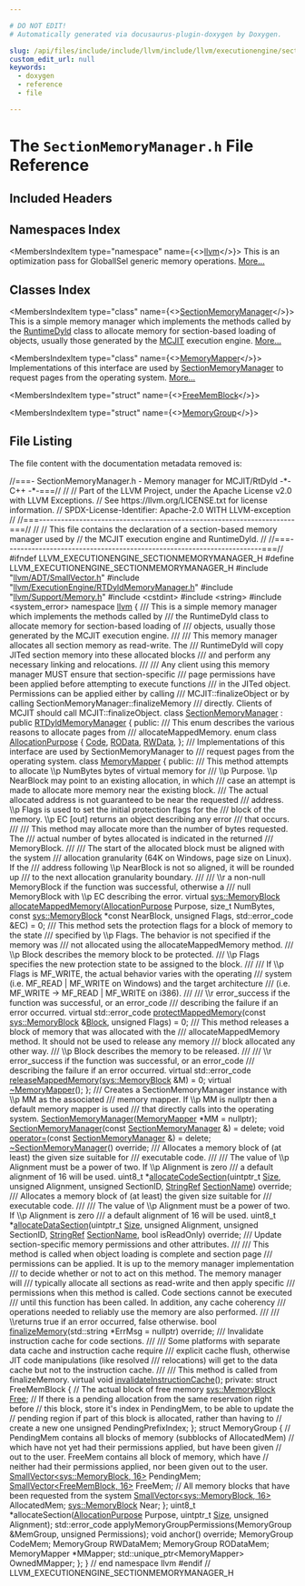```yaml
---

# DO NOT EDIT!
# Automatically generated via docusaurus-plugin-doxygen by Doxygen.

slug: /api/files/include/include/llvm/include/llvm/executionengine/sectionmemorymanager-h
custom_edit_url: null
keywords:
  - doxygen
  - reference
  - file

---
```





# The `SectionMemoryManager.h` File Reference

<DoxygenPage pluginConfig={pluginConfig}>



## Included Headers

<IncludesList>
<IncludesListItem
  filePath="llvm/ADT/SmallVector.h"
  permalink="/docs/api/files/include/include/llvm/include/llvm/adt/smallvector-h"
  isLocal="true" />
<IncludesListItem
  filePath="llvm/ExecutionEngine/RTDyldMemoryManager.h"
  permalink="/docs/api/files/include/include/llvm/include/llvm/executionengine/rtdyldmemorymanager-h"
  isLocal="true" />
<IncludesListItem
  filePath="llvm/Support/Memory.h"
  permalink="/docs/api/files/include/include/llvm/include/llvm/support/memory-h"
  isLocal="true" />
<IncludesListItem
  filePath="cstdint"
  permalink=""
  isLocal="false" />
<IncludesListItem
  filePath="string"
  permalink=""
  isLocal="false" />
<IncludesListItem
  filePath="system_error"
  permalink=""
  isLocal="false" />
</IncludesList>

## Namespaces Index

<MembersIndex>

<MembersIndexItem
  type="namespace"
  name={<><a href="/docs/api/namespaces/llvm">llvm</a></>}>
This is an optimization pass for GlobalISel generic memory operations. <a href="/docs/api/namespaces/llvm/#details">More...</a>
</MembersIndexItem>

</MembersIndex>

## Classes Index

<MembersIndex>

<MembersIndexItem
  type="class"
  name={<><a href="/docs/api/classes/llvm/sectionmemorymanager">SectionMemoryManager</a></>}>
This is a simple memory manager which implements the methods called by the <a href="/docs/api/classes/llvm/runtimedyld">RuntimeDyld</a> class to allocate memory for section-based loading of objects, usually those generated by the <a href="/docs/api/classes/llvm/mcjit">MCJIT</a> execution engine. <a href="/docs/api/classes/llvm/sectionmemorymanager/#details">More...</a>
</MembersIndexItem>

<MembersIndexItem
  type="class"
  name={<><a href="/docs/api/classes/llvm/sectionmemorymanager/memorymapper">MemoryMapper</a></>}>
Implementations of this interface are used by <a href="/docs/api/classes/llvm/sectionmemorymanager">SectionMemoryManager</a> to request pages from the operating system. <a href="/docs/api/classes/llvm/sectionmemorymanager/memorymapper/#details">More...</a>
</MembersIndexItem>

<MembersIndexItem
  type="struct"
  name={<><a href="/docs/api/structs/llvm/sectionmemorymanager/freememblock">FreeMemBlock</a></>}>
</MembersIndexItem>

<MembersIndexItem
  type="struct"
  name={<><a href="/docs/api/structs/llvm/sectionmemorymanager/memorygroup">MemoryGroup</a></>}>
</MembersIndexItem>

</MembersIndex>


## File Listing

The file content with the documentation metadata removed is:

<ProgramListing>

<Link id="l00001" /><CodeLine lineNumber="1"><span class="doxyHighlightComment">//===- SectionMemoryManager.h - Memory manager for MCJIT/RtDyld -&#42;- C++ -&#42;-===//</span></CodeLine>
<Link id="l00002" /><CodeLine lineNumber="2"><span class="doxyHighlightComment">//</span></CodeLine>
<Link id="l00003" /><CodeLine lineNumber="3"><span class="doxyHighlightComment">// Part of the LLVM Project, under the Apache License v2.0 with LLVM Exceptions.</span></CodeLine>
<Link id="l00004" /><CodeLine lineNumber="4"><span class="doxyHighlightComment">// See https://llvm.org/LICENSE.txt for license information.</span></CodeLine>
<Link id="l00005" /><CodeLine lineNumber="5"><span class="doxyHighlightComment">// SPDX-License-Identifier: Apache-2.0 WITH LLVM-exception</span></CodeLine>
<Link id="l00006" /><CodeLine lineNumber="6"><span class="doxyHighlightComment">//</span></CodeLine>
<Link id="l00007" /><CodeLine lineNumber="7"><span class="doxyHighlightComment">//===----------------------------------------------------------------------===//</span></CodeLine>
<Link id="l00008" /><CodeLine lineNumber="8"><span class="doxyHighlightComment">//</span></CodeLine>
<Link id="l00009" /><CodeLine lineNumber="9"><span class="doxyHighlightComment">// This file contains the declaration of a section-based memory manager used by</span></CodeLine>
<Link id="l00010" /><CodeLine lineNumber="10"><span class="doxyHighlightComment">// the MCJIT execution engine and RuntimeDyld.</span></CodeLine>
<Link id="l00011" /><CodeLine lineNumber="11"><span class="doxyHighlightComment">//</span></CodeLine>
<Link id="l00012" /><CodeLine lineNumber="12"><span class="doxyHighlightComment">//===----------------------------------------------------------------------===//</span></CodeLine>
<Link id="l00013" /><CodeLine lineNumber="13"></CodeLine>
<Link id="l00014" /><CodeLine lineNumber="14"><span class="doxyHighlightPreprocessor">#ifndef LLVM&#95;EXECUTIONENGINE&#95;SECTIONMEMORYMANAGER&#95;H</span></CodeLine>
<Link id="l00015" /><CodeLine lineNumber="15"><span class="doxyHighlightPreprocessor">#define LLVM&#95;EXECUTIONENGINE&#95;SECTIONMEMORYMANAGER&#95;H</span></CodeLine>
<Link id="l00016" /><CodeLine lineNumber="16"></CodeLine>
<Link id="l00017" /><CodeLine lineNumber="17"><span class="doxyHighlightPreprocessor">#include &quot;<a href="/docs/api/files/include/include/llvm/include/llvm/adt/smallvector-h">llvm/ADT/SmallVector.h</a>&quot;</span></CodeLine>
<Link id="l00018" /><CodeLine lineNumber="18"><span class="doxyHighlightPreprocessor">#include &quot;<a href="/docs/api/files/include/include/llvm/include/llvm/executionengine/rtdyldmemorymanager-h">llvm/ExecutionEngine/RTDyldMemoryManager.h</a>&quot;</span></CodeLine>
<Link id="l00019" /><CodeLine lineNumber="19"><span class="doxyHighlightPreprocessor">#include &quot;<a href="/docs/api/files/include/include/llvm/include/llvm/support/memory-h">llvm/Support/Memory.h</a>&quot;</span></CodeLine>
<Link id="l00020" /><CodeLine lineNumber="20"><span class="doxyHighlightPreprocessor">#include &lt;cstdint&gt;</span></CodeLine>
<Link id="l00021" /><CodeLine lineNumber="21"><span class="doxyHighlightPreprocessor">#include &lt;string&gt;</span></CodeLine>
<Link id="l00022" /><CodeLine lineNumber="22"><span class="doxyHighlightPreprocessor">#include &lt;system&#95;error&gt;</span></CodeLine>
<Link id="l00023" /><CodeLine lineNumber="23"></CodeLine>
<Link id="l00024" /><CodeLine lineNumber="24"><span class="doxyHighlightKeyword">namespace </span><span class="doxyHighlight"><a href="/docs/api/namespaces/llvm">llvm</a> &#123;</span></CodeLine>
<Link id="l00025" /><CodeLine lineNumber="25"></CodeLine>
<Link id="l00026" /><CodeLine lineNumber="26"><span class="doxyHighlightComment">/// This is a simple memory manager which implements the methods called by</span></CodeLine>
<Link id="l00027" /><CodeLine lineNumber="27"><span class="doxyHighlightComment">/// the RuntimeDyld class to allocate memory for section-based loading of</span></CodeLine>
<Link id="l00028" /><CodeLine lineNumber="28"><span class="doxyHighlightComment">/// objects, usually those generated by the MCJIT execution engine.</span></CodeLine>
<Link id="l00029" /><CodeLine lineNumber="29"><span class="doxyHighlightComment">///</span></CodeLine>
<Link id="l00030" /><CodeLine lineNumber="30"><span class="doxyHighlightComment">/// This memory manager allocates all section memory as read-write.  The</span></CodeLine>
<Link id="l00031" /><CodeLine lineNumber="31"><span class="doxyHighlightComment">/// RuntimeDyld will copy JITed section memory into these allocated blocks</span></CodeLine>
<Link id="l00032" /><CodeLine lineNumber="32"><span class="doxyHighlightComment">/// and perform any necessary linking and relocations.</span></CodeLine>
<Link id="l00033" /><CodeLine lineNumber="33"><span class="doxyHighlightComment">///</span></CodeLine>
<Link id="l00034" /><CodeLine lineNumber="34"><span class="doxyHighlightComment">/// Any client using this memory manager MUST ensure that section-specific</span></CodeLine>
<Link id="l00035" /><CodeLine lineNumber="35"><span class="doxyHighlightComment">/// page permissions have been applied before attempting to execute functions</span></CodeLine>
<Link id="l00036" /><CodeLine lineNumber="36"><span class="doxyHighlightComment">/// in the JITed object.  Permissions can be applied either by calling</span></CodeLine>
<Link id="l00037" /><CodeLine lineNumber="37"><span class="doxyHighlightComment">/// MCJIT::finalizeObject or by calling SectionMemoryManager::finalizeMemory</span></CodeLine>
<Link id="l00038" /><CodeLine lineNumber="38"><span class="doxyHighlightComment">/// directly.  Clients of MCJIT should call MCJIT::finalizeObject.</span></CodeLine>
<Link id="l00039" /><CodeLine lineNumber="39" lineLink="/docs/api/classes/llvm/sectionmemorymanager"><span class="doxyHighlightKeyword">class </span><span class="doxyHighlight"><a href="/docs/api/classes/llvm/sectionmemorymanager/#a3238490fd7e79eeb59559c5a9c57adb8">SectionMemoryManager</a> : </span><span class="doxyHighlightKeyword">public</span><span class="doxyHighlight"> <a href="/docs/api/classes/llvm/rtdyldmemorymanager/#a741baee07db1228a893824c9f6e5c683">RTDyldMemoryManager</a> &#123;</span></CodeLine>
<Link id="l00040" /><CodeLine lineNumber="40"><span class="doxyHighlightKeyword">public</span><span class="doxyHighlight">:</span></CodeLine>
<Link id="l00041" /><CodeLine lineNumber="41"><span class="doxyHighlightComment">  /// This enum describes the various reasons to allocate pages from</span></CodeLine>
<Link id="l00042" /><CodeLine lineNumber="42"><span class="doxyHighlightComment">  /// allocateMappedMemory.</span></CodeLine>
<Link id="l00043" /><CodeLine lineNumber="43" lineLink="/docs/api/classes/llvm/sectionmemorymanager/#a0cdbe52ddf56f7c9188174848e9423a4"><span class="doxyHighlight">  </span><span class="doxyHighlightKeyword">enum class</span><span class="doxyHighlight"> <a href="/docs/api/classes/llvm/sectionmemorymanager/#a0cdbe52ddf56f7c9188174848e9423a4">AllocationPurpose</a> &#123;</span></CodeLine>
<Link id="l00044" /><CodeLine lineNumber="44" lineLink="/docs/api/classes/llvm/sectionmemorymanager/#a0cdbe52ddf56f7c9188174848e9423a4aca0dbad92a874b2f69b549293387925e"><span class="doxyHighlight">    <a href="/docs/api/classes/llvm/sectionmemorymanager/#a0cdbe52ddf56f7c9188174848e9423a4aca0dbad92a874b2f69b549293387925e">Code</a>,</span></CodeLine>
<Link id="l00045" /><CodeLine lineNumber="45" lineLink="/docs/api/classes/llvm/sectionmemorymanager/#a0cdbe52ddf56f7c9188174848e9423a4a38ff86a50131b388742b542528d67ac7"><span class="doxyHighlight">    <a href="/docs/api/classes/llvm/sectionmemorymanager/#a0cdbe52ddf56f7c9188174848e9423a4a38ff86a50131b388742b542528d67ac7">ROData</a>,</span></CodeLine>
<Link id="l00046" /><CodeLine lineNumber="46" lineLink="/docs/api/classes/llvm/sectionmemorymanager/#a0cdbe52ddf56f7c9188174848e9423a4a93131f8e50abc73a8e6bf07701a3633c"><span class="doxyHighlight">    <a href="/docs/api/classes/llvm/sectionmemorymanager/#a0cdbe52ddf56f7c9188174848e9423a4a93131f8e50abc73a8e6bf07701a3633c">RWData</a>,</span></CodeLine>
<Link id="l00047" /><CodeLine lineNumber="47"><span class="doxyHighlight">  &#125;;</span></CodeLine>
<Link id="l00048" /><CodeLine lineNumber="48"></CodeLine>
<Link id="l00049" /><CodeLine lineNumber="49"><span class="doxyHighlightComment">  /// Implementations of this interface are used by SectionMemoryManager to</span></CodeLine>
<Link id="l00050" /><CodeLine lineNumber="50"><span class="doxyHighlightComment">  /// request pages from the operating system.</span></CodeLine>
<Link id="l00051" /><CodeLine lineNumber="51" lineLink="/docs/api/classes/llvm/sectionmemorymanager/memorymapper"><span class="doxyHighlight">  </span><span class="doxyHighlightKeyword">class </span><span class="doxyHighlight"><a href="/docs/api/classes/llvm/sectionmemorymanager/memorymapper">MemoryMapper</a> &#123;</span></CodeLine>
<Link id="l00052" /><CodeLine lineNumber="52"><span class="doxyHighlight">  </span><span class="doxyHighlightKeyword">public</span><span class="doxyHighlight">:</span></CodeLine>
<Link id="l00053" /><CodeLine lineNumber="53"><span class="doxyHighlightComment">    /// This method attempts to allocate \\p NumBytes bytes of virtual memory for</span></CodeLine>
<Link id="l00054" /><CodeLine lineNumber="54"><span class="doxyHighlightComment">    /// \\p Purpose.  \\p NearBlock may point to an existing allocation, in which</span></CodeLine>
<Link id="l00055" /><CodeLine lineNumber="55"><span class="doxyHighlightComment">    /// case an attempt is made to allocate more memory near the existing block.</span></CodeLine>
<Link id="l00056" /><CodeLine lineNumber="56"><span class="doxyHighlightComment">    /// The actual allocated address is not guaranteed to be near the requested</span></CodeLine>
<Link id="l00057" /><CodeLine lineNumber="57"><span class="doxyHighlightComment">    /// address.  \\p Flags is used to set the initial protection flags for the</span></CodeLine>
<Link id="l00058" /><CodeLine lineNumber="58"><span class="doxyHighlightComment">    /// block of the memory.  \\p EC &#91;out&#93; returns an object describing any error</span></CodeLine>
<Link id="l00059" /><CodeLine lineNumber="59"><span class="doxyHighlightComment">    /// that occurs.</span></CodeLine>
<Link id="l00060" /><CodeLine lineNumber="60"><span class="doxyHighlightComment">    ///</span></CodeLine>
<Link id="l00061" /><CodeLine lineNumber="61"><span class="doxyHighlightComment">    /// This method may allocate more than the number of bytes requested.  The</span></CodeLine>
<Link id="l00062" /><CodeLine lineNumber="62"><span class="doxyHighlightComment">    /// actual number of bytes allocated is indicated in the returned</span></CodeLine>
<Link id="l00063" /><CodeLine lineNumber="63"><span class="doxyHighlightComment">    /// MemoryBlock.</span></CodeLine>
<Link id="l00064" /><CodeLine lineNumber="64"><span class="doxyHighlightComment">    ///</span></CodeLine>
<Link id="l00065" /><CodeLine lineNumber="65"><span class="doxyHighlightComment">    /// The start of the allocated block must be aligned with the system</span></CodeLine>
<Link id="l00066" /><CodeLine lineNumber="66"><span class="doxyHighlightComment">    /// allocation granularity (64K on Windows, page size on Linux).  If the</span></CodeLine>
<Link id="l00067" /><CodeLine lineNumber="67"><span class="doxyHighlightComment">    /// address following \\p NearBlock is not so aligned, it will be rounded up</span></CodeLine>
<Link id="l00068" /><CodeLine lineNumber="68"><span class="doxyHighlightComment">    /// to the next allocation granularity boundary.</span></CodeLine>
<Link id="l00069" /><CodeLine lineNumber="69"><span class="doxyHighlightComment">    ///</span></CodeLine>
<Link id="l00070" /><CodeLine lineNumber="70"><span class="doxyHighlightComment">    /// \\r a non-null MemoryBlock if the function was successful, otherwise a</span></CodeLine>
<Link id="l00071" /><CodeLine lineNumber="71"><span class="doxyHighlightComment">    /// null MemoryBlock with \\p EC describing the error.</span></CodeLine>
<Link id="l00072" /><CodeLine lineNumber="72"><span class="doxyHighlight">    </span><span class="doxyHighlightKeyword">virtual</span><span class="doxyHighlight"> <a href="/docs/api/classes/llvm/sys/memoryblock">sys::MemoryBlock</a></span></CodeLine>
<Link id="l00073" /><CodeLine lineNumber="73" lineLink="/docs/api/classes/llvm/sectionmemorymanager/memorymapper/#adde0a4f446b881cf0417f861d025066f"><span class="doxyHighlight">    <a href="/docs/api/classes/llvm/sectionmemorymanager/memorymapper/#adde0a4f446b881cf0417f861d025066f">allocateMappedMemory</a>(<a href="/docs/api/classes/llvm/sectionmemorymanager/#a0cdbe52ddf56f7c9188174848e9423a4">AllocationPurpose</a> Purpose, </span><span class="doxyHighlightKeywordType">size&#95;t</span><span class="doxyHighlight"> NumBytes,</span></CodeLine>
<Link id="l00074" /><CodeLine lineNumber="74"><span class="doxyHighlight">                         </span><span class="doxyHighlightKeyword">const</span><span class="doxyHighlight"> <a href="/docs/api/classes/llvm/sys/memoryblock">sys::MemoryBlock</a> &#42;</span><span class="doxyHighlightKeyword">const</span><span class="doxyHighlight"> NearBlock,</span></CodeLine>
<Link id="l00075" /><CodeLine lineNumber="75"><span class="doxyHighlight">                         </span><span class="doxyHighlightKeywordType">unsigned</span><span class="doxyHighlight"> Flags, std::error&#95;code &amp;EC) = 0;</span></CodeLine>
<Link id="l00076" /><CodeLine lineNumber="76"></CodeLine>
<Link id="l00077" /><CodeLine lineNumber="77"><span class="doxyHighlightComment">    /// This method sets the protection flags for a block of memory to the state</span></CodeLine>
<Link id="l00078" /><CodeLine lineNumber="78"><span class="doxyHighlightComment">    /// specified by \\p Flags.  The behavior is not specified if the memory was</span></CodeLine>
<Link id="l00079" /><CodeLine lineNumber="79"><span class="doxyHighlightComment">    /// not allocated using the allocateMappedMemory method.</span></CodeLine>
<Link id="l00080" /><CodeLine lineNumber="80"><span class="doxyHighlightComment">    /// \\p Block describes the memory block to be protected.</span></CodeLine>
<Link id="l00081" /><CodeLine lineNumber="81"><span class="doxyHighlightComment">    /// \\p Flags specifies the new protection state to be assigned to the block.</span></CodeLine>
<Link id="l00082" /><CodeLine lineNumber="82"><span class="doxyHighlightComment">    ///</span></CodeLine>
<Link id="l00083" /><CodeLine lineNumber="83"><span class="doxyHighlightComment">    /// If \\p Flags is MF&#95;WRITE, the actual behavior varies with the operating</span></CodeLine>
<Link id="l00084" /><CodeLine lineNumber="84"><span class="doxyHighlightComment">    /// system (i.e. MF&#95;READ | MF&#95;WRITE on Windows) and the target architecture</span></CodeLine>
<Link id="l00085" /><CodeLine lineNumber="85"><span class="doxyHighlightComment">    /// (i.e. MF&#95;WRITE -&gt; MF&#95;READ | MF&#95;WRITE on i386).</span></CodeLine>
<Link id="l00086" /><CodeLine lineNumber="86"><span class="doxyHighlightComment">    ///</span></CodeLine>
<Link id="l00087" /><CodeLine lineNumber="87"><span class="doxyHighlightComment">    /// \\r error&#95;success if the function was successful, or an error&#95;code</span></CodeLine>
<Link id="l00088" /><CodeLine lineNumber="88"><span class="doxyHighlightComment">    /// describing the failure if an error occurred.</span></CodeLine>
<Link id="l00089" /><CodeLine lineNumber="89" lineLink="/docs/api/classes/llvm/sectionmemorymanager/memorymapper/#a1f7f6733e8af2f2911c2ff4832b5d693"><span class="doxyHighlight">    </span><span class="doxyHighlightKeyword">virtual</span><span class="doxyHighlight"> std::error&#95;code <a href="/docs/api/classes/llvm/sectionmemorymanager/memorymapper/#a1f7f6733e8af2f2911c2ff4832b5d693">protectMappedMemory</a>(</span><span class="doxyHighlightKeyword">const</span><span class="doxyHighlight"> <a href="/docs/api/classes/llvm/sys/memoryblock">sys::MemoryBlock</a> &amp;<a href="/docs/api/namespaces/llvm/#a0e00fad9c34de40b1e31f3aa6f8e024cae1e4c8c9ccd9fc39c391da4bcd093fb2">Block</a>,</span></CodeLine>
<Link id="l00090" /><CodeLine lineNumber="90"><span class="doxyHighlight">                                                </span><span class="doxyHighlightKeywordType">unsigned</span><span class="doxyHighlight"> Flags) = 0;</span></CodeLine>
<Link id="l00091" /><CodeLine lineNumber="91"></CodeLine>
<Link id="l00092" /><CodeLine lineNumber="92"><span class="doxyHighlightComment">    /// This method releases a block of memory that was allocated with the</span></CodeLine>
<Link id="l00093" /><CodeLine lineNumber="93"><span class="doxyHighlightComment">    /// allocateMappedMemory method. It should not be used to release any memory</span></CodeLine>
<Link id="l00094" /><CodeLine lineNumber="94"><span class="doxyHighlightComment">    /// block allocated any other way.</span></CodeLine>
<Link id="l00095" /><CodeLine lineNumber="95"><span class="doxyHighlightComment">    /// \\p Block describes the memory to be released.</span></CodeLine>
<Link id="l00096" /><CodeLine lineNumber="96"><span class="doxyHighlightComment">    ///</span></CodeLine>
<Link id="l00097" /><CodeLine lineNumber="97"><span class="doxyHighlightComment">    /// \\r error&#95;success if the function was successful, or an error&#95;code</span></CodeLine>
<Link id="l00098" /><CodeLine lineNumber="98"><span class="doxyHighlightComment">    /// describing the failure if an error occurred.</span></CodeLine>
<Link id="l00099" /><CodeLine lineNumber="99" lineLink="/docs/api/classes/llvm/sectionmemorymanager/memorymapper/#aae2a1c0635ac55f4ca9fc83bb46463ac"><span class="doxyHighlight">    </span><span class="doxyHighlightKeyword">virtual</span><span class="doxyHighlight"> std::error&#95;code <a href="/docs/api/classes/llvm/sectionmemorymanager/memorymapper/#aae2a1c0635ac55f4ca9fc83bb46463ac">releaseMappedMemory</a>(<a href="/docs/api/classes/llvm/sys/memoryblock">sys::MemoryBlock</a> &amp;M) = 0;</span></CodeLine>
<Link id="l00100" /><CodeLine lineNumber="100"></CodeLine>
<Link id="l00101" /><CodeLine lineNumber="101" lineLink="/docs/api/classes/llvm/sectionmemorymanager/memorymapper/#a4d89f052a2a35640380e0f5e13c770c8"><span class="doxyHighlight">    </span><span class="doxyHighlightKeyword">virtual</span><span class="doxyHighlight"> <a href="/docs/api/classes/llvm/sectionmemorymanager/memorymapper/#a4d89f052a2a35640380e0f5e13c770c8">~MemoryMapper</a>();</span></CodeLine>
<Link id="l00102" /><CodeLine lineNumber="102"><span class="doxyHighlight">  &#125;;</span></CodeLine>
<Link id="l00103" /><CodeLine lineNumber="103"></CodeLine>
<Link id="l00104" /><CodeLine lineNumber="104"><span class="doxyHighlightComment">  /// Creates a SectionMemoryManager instance with \\p MM as the associated</span></CodeLine>
<Link id="l00105" /><CodeLine lineNumber="105"><span class="doxyHighlightComment">  /// memory mapper.  If \\p MM is nullptr then a default memory mapper is used</span></CodeLine>
<Link id="l00106" /><CodeLine lineNumber="106"><span class="doxyHighlightComment">  /// that directly calls into the operating system.</span></CodeLine>
<Link id="l00107" /><CodeLine lineNumber="107"><span class="doxyHighlight">  <a href="/docs/api/classes/llvm/sectionmemorymanager/#a3238490fd7e79eeb59559c5a9c57adb8">SectionMemoryManager</a>(<a href="/docs/api/classes/llvm/sectionmemorymanager/memorymapper">MemoryMapper</a> &#42;MM = </span><span class="doxyHighlightKeyword">nullptr</span><span class="doxyHighlight">);</span></CodeLine>
<Link id="l00108" /><CodeLine lineNumber="108" lineLink="/docs/api/classes/llvm/sectionmemorymanager/#ad7b4628d82be8aec032d1b3198040d55"><span class="doxyHighlight">  <a href="/docs/api/classes/llvm/sectionmemorymanager/#ad7b4628d82be8aec032d1b3198040d55">SectionMemoryManager</a>(</span><span class="doxyHighlightKeyword">const</span><span class="doxyHighlight"> <a href="/docs/api/classes/llvm/sectionmemorymanager/#a3238490fd7e79eeb59559c5a9c57adb8">SectionMemoryManager</a> &amp;) = </span><span class="doxyHighlightKeyword">delete</span><span class="doxyHighlight">;</span></CodeLine>
<Link id="l00109" /><CodeLine lineNumber="109" lineLink="/docs/api/classes/llvm/sectionmemorymanager/#a9d3af0bc08da43e2c91b20edccca6ceb"><span class="doxyHighlight">  </span><span class="doxyHighlightKeywordType">void</span><span class="doxyHighlight"> <a href="/docs/api/classes/llvm/sectionmemorymanager/#a9d3af0bc08da43e2c91b20edccca6ceb">operator=</a>(</span><span class="doxyHighlightKeyword">const</span><span class="doxyHighlight"> <a href="/docs/api/classes/llvm/sectionmemorymanager/#a3238490fd7e79eeb59559c5a9c57adb8">SectionMemoryManager</a> &amp;) = </span><span class="doxyHighlightKeyword">delete</span><span class="doxyHighlight">;</span></CodeLine>
<Link id="l00110" /><CodeLine lineNumber="110"><span class="doxyHighlight">  <a href="/docs/api/classes/llvm/sectionmemorymanager/#a709a05abb7e82c5c8fefcc7ee16a3252">~SectionMemoryManager</a>() </span><span class="doxyHighlightKeyword">override</span><span class="doxyHighlight">;</span></CodeLine>
<Link id="l00111" /><CodeLine lineNumber="111"></CodeLine>
<Link id="l00112" /><CodeLine lineNumber="112"><span class="doxyHighlightComment">  /// Allocates a memory block of (at least) the given size suitable for</span></CodeLine>
<Link id="l00113" /><CodeLine lineNumber="113"><span class="doxyHighlightComment">  /// executable code.</span></CodeLine>
<Link id="l00114" /><CodeLine lineNumber="114"><span class="doxyHighlightComment">  ///</span></CodeLine>
<Link id="l00115" /><CodeLine lineNumber="115"><span class="doxyHighlightComment">  /// The value of \\p Alignment must be a power of two.  If \\p Alignment is zero</span></CodeLine>
<Link id="l00116" /><CodeLine lineNumber="116"><span class="doxyHighlightComment">  /// a default alignment of 16 will be used.</span></CodeLine>
<Link id="l00117" /><CodeLine lineNumber="117"><span class="doxyHighlight">  uint8&#95;t &#42;<a href="/docs/api/classes/llvm/sectionmemorymanager/#acfcf22eac937cf698005e9cc378cad73">allocateCodeSection</a>(uintptr&#95;t <a href="/docs/api/files/lib/lib/analysis/inlineorder-cpp/#a7ee6f0cb51c3b9056199e9a0001fe8c3a6f6cb72d544962fa333e2e34ce64f719">Size</a>, </span><span class="doxyHighlightKeywordType">unsigned</span><span class="doxyHighlight"> Alignment,</span></CodeLine>
<Link id="l00118" /><CodeLine lineNumber="118"><span class="doxyHighlight">                               </span><span class="doxyHighlightKeywordType">unsigned</span><span class="doxyHighlight"> SectionID,</span></CodeLine>
<Link id="l00119" /><CodeLine lineNumber="119"><span class="doxyHighlight">                               <a href="/docs/api/classes/llvm/stringref">StringRef</a> <a href="/docs/api/structs/llvm/sectionname">SectionName</a>) </span><span class="doxyHighlightKeyword">override</span><span class="doxyHighlight">;</span></CodeLine>
<Link id="l00120" /><CodeLine lineNumber="120"></CodeLine>
<Link id="l00121" /><CodeLine lineNumber="121"><span class="doxyHighlightComment">  /// Allocates a memory block of (at least) the given size suitable for</span></CodeLine>
<Link id="l00122" /><CodeLine lineNumber="122"><span class="doxyHighlightComment">  /// executable code.</span></CodeLine>
<Link id="l00123" /><CodeLine lineNumber="123"><span class="doxyHighlightComment">  ///</span></CodeLine>
<Link id="l00124" /><CodeLine lineNumber="124"><span class="doxyHighlightComment">  /// The value of \\p Alignment must be a power of two.  If \\p Alignment is zero</span></CodeLine>
<Link id="l00125" /><CodeLine lineNumber="125"><span class="doxyHighlightComment">  /// a default alignment of 16 will be used.</span></CodeLine>
<Link id="l00126" /><CodeLine lineNumber="126"><span class="doxyHighlight">  uint8&#95;t &#42;<a href="/docs/api/classes/llvm/sectionmemorymanager/#ac4eeaddc4bbbe555cb2abc159b96492c">allocateDataSection</a>(uintptr&#95;t <a href="/docs/api/files/lib/lib/analysis/inlineorder-cpp/#a7ee6f0cb51c3b9056199e9a0001fe8c3a6f6cb72d544962fa333e2e34ce64f719">Size</a>, </span><span class="doxyHighlightKeywordType">unsigned</span><span class="doxyHighlight"> Alignment,</span></CodeLine>
<Link id="l00127" /><CodeLine lineNumber="127"><span class="doxyHighlight">                               </span><span class="doxyHighlightKeywordType">unsigned</span><span class="doxyHighlight"> SectionID, <a href="/docs/api/classes/llvm/stringref">StringRef</a> <a href="/docs/api/structs/llvm/sectionname">SectionName</a>,</span></CodeLine>
<Link id="l00128" /><CodeLine lineNumber="128"><span class="doxyHighlight">                               </span><span class="doxyHighlightKeywordType">bool</span><span class="doxyHighlight"> isReadOnly) </span><span class="doxyHighlightKeyword">override</span><span class="doxyHighlight">;</span></CodeLine>
<Link id="l00129" /><CodeLine lineNumber="129"></CodeLine>
<Link id="l00130" /><CodeLine lineNumber="130"><span class="doxyHighlightComment">  /// Update section-specific memory permissions and other attributes.</span></CodeLine>
<Link id="l00131" /><CodeLine lineNumber="131"><span class="doxyHighlightComment">  ///</span></CodeLine>
<Link id="l00132" /><CodeLine lineNumber="132"><span class="doxyHighlightComment">  /// This method is called when object loading is complete and section page</span></CodeLine>
<Link id="l00133" /><CodeLine lineNumber="133"><span class="doxyHighlightComment">  /// permissions can be applied.  It is up to the memory manager implementation</span></CodeLine>
<Link id="l00134" /><CodeLine lineNumber="134"><span class="doxyHighlightComment">  /// to decide whether or not to act on this method.  The memory manager will</span></CodeLine>
<Link id="l00135" /><CodeLine lineNumber="135"><span class="doxyHighlightComment">  /// typically allocate all sections as read-write and then apply specific</span></CodeLine>
<Link id="l00136" /><CodeLine lineNumber="136"><span class="doxyHighlightComment">  /// permissions when this method is called.  Code sections cannot be executed</span></CodeLine>
<Link id="l00137" /><CodeLine lineNumber="137"><span class="doxyHighlightComment">  /// until this function has been called.  In addition, any cache coherency</span></CodeLine>
<Link id="l00138" /><CodeLine lineNumber="138"><span class="doxyHighlightComment">  /// operations needed to reliably use the memory are also performed.</span></CodeLine>
<Link id="l00139" /><CodeLine lineNumber="139"><span class="doxyHighlightComment">  ///</span></CodeLine>
<Link id="l00140" /><CodeLine lineNumber="140"><span class="doxyHighlightComment">  /// \\returns true if an error occurred, false otherwise.</span></CodeLine>
<Link id="l00141" /><CodeLine lineNumber="141"><span class="doxyHighlight">  </span><span class="doxyHighlightKeywordType">bool</span><span class="doxyHighlight"> <a href="/docs/api/classes/llvm/sectionmemorymanager/#af06d61d7c637095c5b7270b34224c5dd">finalizeMemory</a>(std::string &#42;ErrMsg = </span><span class="doxyHighlightKeyword">nullptr</span><span class="doxyHighlight">) </span><span class="doxyHighlightKeyword">override</span><span class="doxyHighlight">;</span></CodeLine>
<Link id="l00142" /><CodeLine lineNumber="142"></CodeLine>
<Link id="l00143" /><CodeLine lineNumber="143"><span class="doxyHighlightComment">  /// Invalidate instruction cache for code sections.</span></CodeLine>
<Link id="l00144" /><CodeLine lineNumber="144"><span class="doxyHighlightComment">  ///</span></CodeLine>
<Link id="l00145" /><CodeLine lineNumber="145"><span class="doxyHighlightComment">  /// Some platforms with separate data cache and instruction cache require</span></CodeLine>
<Link id="l00146" /><CodeLine lineNumber="146"><span class="doxyHighlightComment">  /// explicit cache flush, otherwise JIT code manipulations (like resolved</span></CodeLine>
<Link id="l00147" /><CodeLine lineNumber="147"><span class="doxyHighlightComment">  /// relocations) will get to the data cache but not to the instruction cache.</span></CodeLine>
<Link id="l00148" /><CodeLine lineNumber="148"><span class="doxyHighlightComment">  ///</span></CodeLine>
<Link id="l00149" /><CodeLine lineNumber="149"><span class="doxyHighlightComment">  /// This method is called from finalizeMemory.</span></CodeLine>
<Link id="l00150" /><CodeLine lineNumber="150"><span class="doxyHighlight">  </span><span class="doxyHighlightKeyword">virtual</span><span class="doxyHighlight"> </span><span class="doxyHighlightKeywordType">void</span><span class="doxyHighlight"> <a href="/docs/api/classes/llvm/sectionmemorymanager/#a64835973f93c4f018aa377870e15ee97">invalidateInstructionCache</a>();</span></CodeLine>
<Link id="l00151" /><CodeLine lineNumber="151"></CodeLine>
<Link id="l00152" /><CodeLine lineNumber="152"><span class="doxyHighlightKeyword">private</span><span class="doxyHighlight">:</span></CodeLine>
<Link id="l00153" /><CodeLine lineNumber="153"><span class="doxyHighlight">  </span><span class="doxyHighlightKeyword">struct </span><span class="doxyHighlight">FreeMemBlock &#123;</span></CodeLine>
<Link id="l00154" /><CodeLine lineNumber="154"><span class="doxyHighlight">    </span><span class="doxyHighlightComment">// The actual block of free memory</span></CodeLine>
<Link id="l00155" /><CodeLine lineNumber="155"><span class="doxyHighlight">    <a href="/docs/api/classes/llvm/sys/memoryblock">sys::MemoryBlock</a> <a href="/docs/api/namespaces/llvm/#a264176188c0aadccd3ca5b6929b5a2e1ab24ce0cd392a5b0b8dedc66c25213594">Free</a>;</span></CodeLine>
<Link id="l00156" /><CodeLine lineNumber="156"><span class="doxyHighlight">    </span><span class="doxyHighlightComment">// If there is a pending allocation from the same reservation right before</span></CodeLine>
<Link id="l00157" /><CodeLine lineNumber="157"><span class="doxyHighlight">    </span><span class="doxyHighlightComment">// this block, store it&#39;s index in PendingMem, to be able to update the</span></CodeLine>
<Link id="l00158" /><CodeLine lineNumber="158"><span class="doxyHighlight">    </span><span class="doxyHighlightComment">// pending region if part of this block is allocated, rather than having to</span></CodeLine>
<Link id="l00159" /><CodeLine lineNumber="159"><span class="doxyHighlight">    </span><span class="doxyHighlightComment">// create a new one</span></CodeLine>
<Link id="l00160" /><CodeLine lineNumber="160"><span class="doxyHighlight">    </span><span class="doxyHighlightKeywordType">unsigned</span><span class="doxyHighlight"> PendingPrefixIndex;</span></CodeLine>
<Link id="l00161" /><CodeLine lineNumber="161"><span class="doxyHighlight">  &#125;;</span></CodeLine>
<Link id="l00162" /><CodeLine lineNumber="162"></CodeLine>
<Link id="l00163" /><CodeLine lineNumber="163"><span class="doxyHighlight">  </span><span class="doxyHighlightKeyword">struct </span><span class="doxyHighlight">MemoryGroup &#123;</span></CodeLine>
<Link id="l00164" /><CodeLine lineNumber="164"><span class="doxyHighlight">    </span><span class="doxyHighlightComment">// PendingMem contains all blocks of memory (subblocks of AllocatedMem)</span></CodeLine>
<Link id="l00165" /><CodeLine lineNumber="165"><span class="doxyHighlight">    </span><span class="doxyHighlightComment">// which have not yet had their permissions applied, but have been given</span></CodeLine>
<Link id="l00166" /><CodeLine lineNumber="166"><span class="doxyHighlight">    </span><span class="doxyHighlightComment">// out to the user. FreeMem contains all block of memory, which have</span></CodeLine>
<Link id="l00167" /><CodeLine lineNumber="167"><span class="doxyHighlight">    </span><span class="doxyHighlightComment">// neither had their permissions applied, nor been given out to the user.</span></CodeLine>
<Link id="l00168" /><CodeLine lineNumber="168"><span class="doxyHighlight">    <a href="/docs/api/classes/llvm/smallvector">SmallVector&lt;sys::MemoryBlock, 16&gt;</a> PendingMem;</span></CodeLine>
<Link id="l00169" /><CodeLine lineNumber="169"><span class="doxyHighlight">    <a href="/docs/api/classes/llvm/smallvector">SmallVector&lt;FreeMemBlock, 16&gt;</a> FreeMem;</span></CodeLine>
<Link id="l00170" /><CodeLine lineNumber="170"></CodeLine>
<Link id="l00171" /><CodeLine lineNumber="171"><span class="doxyHighlight">    </span><span class="doxyHighlightComment">// All memory blocks that have been requested from the system</span></CodeLine>
<Link id="l00172" /><CodeLine lineNumber="172"><span class="doxyHighlight">    <a href="/docs/api/classes/llvm/smallvector">SmallVector&lt;sys::MemoryBlock, 16&gt;</a> AllocatedMem;</span></CodeLine>
<Link id="l00173" /><CodeLine lineNumber="173"></CodeLine>
<Link id="l00174" /><CodeLine lineNumber="174"><span class="doxyHighlight">    <a href="/docs/api/classes/llvm/sys/memoryblock">sys::MemoryBlock</a> Near;</span></CodeLine>
<Link id="l00175" /><CodeLine lineNumber="175"><span class="doxyHighlight">  &#125;;</span></CodeLine>
<Link id="l00176" /><CodeLine lineNumber="176"></CodeLine>
<Link id="l00177" /><CodeLine lineNumber="177"><span class="doxyHighlight">  uint8&#95;t &#42;allocateSection(<a href="/docs/api/classes/llvm/sectionmemorymanager/#a0cdbe52ddf56f7c9188174848e9423a4">AllocationPurpose</a> Purpose, uintptr&#95;t <a href="/docs/api/files/lib/lib/analysis/inlineorder-cpp/#a7ee6f0cb51c3b9056199e9a0001fe8c3a6f6cb72d544962fa333e2e34ce64f719">Size</a>,</span></CodeLine>
<Link id="l00178" /><CodeLine lineNumber="178"><span class="doxyHighlight">                           </span><span class="doxyHighlightKeywordType">unsigned</span><span class="doxyHighlight"> Alignment);</span></CodeLine>
<Link id="l00179" /><CodeLine lineNumber="179"></CodeLine>
<Link id="l00180" /><CodeLine lineNumber="180"><span class="doxyHighlight">  std::error&#95;code applyMemoryGroupPermissions(MemoryGroup &amp;MemGroup,</span></CodeLine>
<Link id="l00181" /><CodeLine lineNumber="181"><span class="doxyHighlight">                                              </span><span class="doxyHighlightKeywordType">unsigned</span><span class="doxyHighlight"> Permissions);</span></CodeLine>
<Link id="l00182" /><CodeLine lineNumber="182"></CodeLine>
<Link id="l00183" /><CodeLine lineNumber="183"><span class="doxyHighlight">  </span><span class="doxyHighlightKeywordType">void</span><span class="doxyHighlight"> anchor() </span><span class="doxyHighlightKeyword">override</span><span class="doxyHighlight">;</span></CodeLine>
<Link id="l00184" /><CodeLine lineNumber="184"></CodeLine>
<Link id="l00185" /><CodeLine lineNumber="185"><span class="doxyHighlight">  MemoryGroup CodeMem;</span></CodeLine>
<Link id="l00186" /><CodeLine lineNumber="186"><span class="doxyHighlight">  MemoryGroup RWDataMem;</span></CodeLine>
<Link id="l00187" /><CodeLine lineNumber="187"><span class="doxyHighlight">  MemoryGroup RODataMem;</span></CodeLine>
<Link id="l00188" /><CodeLine lineNumber="188"><span class="doxyHighlight">  MemoryMapper &#42;MMapper;</span></CodeLine>
<Link id="l00189" /><CodeLine lineNumber="189"><span class="doxyHighlight">  std::unique&#95;ptr&lt;MemoryMapper&gt; OwnedMMapper;</span></CodeLine>
<Link id="l00190" /><CodeLine lineNumber="190"><span class="doxyHighlight">&#125;;</span></CodeLine>
<Link id="l00191" /><CodeLine lineNumber="191"></CodeLine>
<Link id="l00192" /><CodeLine lineNumber="192"><span class="doxyHighlight">&#125; </span><span class="doxyHighlightComment">// end namespace llvm</span></CodeLine>
<Link id="l00193" /><CodeLine lineNumber="193"></CodeLine>
<Link id="l00194" /><CodeLine lineNumber="194"><span class="doxyHighlightPreprocessor">#endif </span><span class="doxyHighlightComment">// LLVM&#95;EXECUTIONENGINE&#95;SECTIONMEMORYMANAGER&#95;H</span></CodeLine>

</ProgramListing>


</DoxygenPage>
